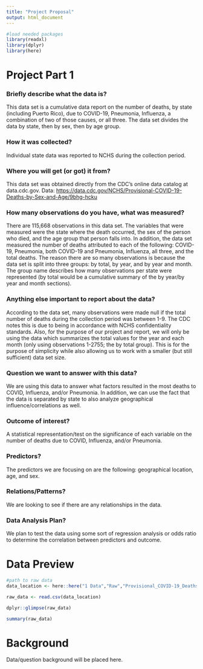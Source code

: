 ---
title: "Project Proposal"
output: html_document
---

```{r, include=FALSE}
#load needed packages
library(readxl)
library(dplyr)
library(here)
```

# Project Part 1

### Briefly describe what the data is?

This data set is a cumulative data report on the number of deaths, by state (including Puerto Rico), due to COVID-19, Pneumonia, Influenza, a combination of two of those causes, or all three. The data set divides the data by state, then by sex, then by age group.

### How it was collected?

Individual state data was reported to NCHS during the collection period.

### Where you will get (or got) it from?

This data set was obtained directly from the CDC's online data catalog at data.cdc.gov. Data: <https://data.cdc.gov/NCHS/Provisional-COVID-19-Deaths-by-Sex-and-Age/9bhg-hcku>

### How many observations do you have, what was measured?

There are 115,668 observations in this data set. The variables that were measured were the state where the death occurred, the sex of the person who died, and the age group that person falls into. In addition, the data set measured the number of deaths attributed to each of the following: COVID-19, Pneumonia, both COVID-19 and Pneumonia, Influenza, all three, and the total deaths. The reason there are so many observations is because the data set is split into three groups: by total, by year, and by year and month. The group name describes how many observations per state were represented (by total would be a cumulative summary of the by year/by year and month sections).

### Anything else important to report about the data?

According to the data set, many observations were made null if the total number of deaths during the collection period was between 1-9. The CDC notes this is due to being in accordance with NCHS confidentiality standards. Also, for the purpose of our project and report, we will only be using the data which summarizes the total values for the year and each month (only using observations 1-2755; the by total group). This is for the purpose of simplicity while also allowing us to work with a smaller (but still sufficient) data set size.

### Question we want to answer with this data?

We are using this data to answer what factors resulted in the most deaths to COVID, Influenza, and/or Pneumonia. In addition, we can use the fact that the data is separated by state to also analyze geographical influence/correlations as well.

### Outcome of interest?

A statistical representation/test on the significance of each variable on the number of deaths due to COVID, Influenza, and/or Pneumonia.

### Predictors?

The predictors we are focusing on are the following: geographical location, age, and sex.

### Relations/Patterns?

We are looking to see if there are any relationships in the data.

### Data Analysis Plan?

We plan to test the data using some sort of regression analysis or odds ratio to determine the correlation between predictors and outcome.

# Data Preview

```{r}
#path to raw data
data_location <- here::here("1 Data","Raw","Provisional_COVID-19_Deaths_by_Sex_and_Age.csv")

raw_data <- read.csv(data_location)

dplyr::glimpse(raw_data)

summary(raw_data)
```

# Background

Data/question background will be placed here.
